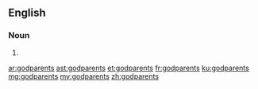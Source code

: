 ==English==

===Noun===
{{head|en|noun plural form}}

# {{plural of|godparent|lang=en}}

[[ar:godparents]]
[[ast:godparents]]
[[et:godparents]]
[[fr:godparents]]
[[ku:godparents]]
[[mg:godparents]]
[[my:godparents]]
[[zh:godparents]]